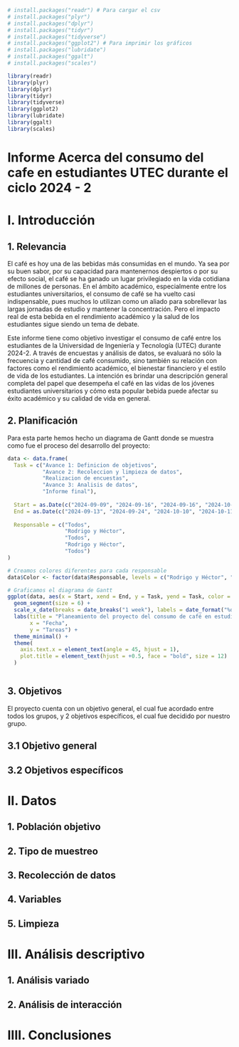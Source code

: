 ```r
# install.packages("readr") # Para cargar el csv
# install.packages("plyr")
# install.packages("dplyr")
# install.packages("tidyr")
# install.packages("tidyverse") 
# install.packages("ggplot2") # Para imprimir los gráficos
# install.packages("lubridate")
# install.packages("ggalt")
# install.packages("scales")


```

```r
library(readr)
library(plyr)
library(dplyr)
library(tidyr)
library(tidyverse)
library(ggplot2)
library(lubridate)
library(ggalt)
library(scales)
```

# Informe Acerca del consumo del cafe en estudiantes UTEC durante el ciclo 2024 - 2

# I. Introducción

## 1. Relevancia

El café es hoy una de las bebidas más consumidas en el mundo. Ya sea por su buen sabor, por su capacidad para mantenernos despiertos o por su efecto social, el café se ha ganado un lugar privilegiado en la vida cotidiana de millones de personas. En el ámbito académico, especialmente entre los estudiantes universitarios, el consumo de café se ha vuelto casi indispensable, pues muchos lo utilizan como un aliado para sobrellevar las largas jornadas de estudio y mantener la concentración. Pero el impacto real de esta bebida en el rendimiento académico y la salud de los estudiantes sigue siendo un tema de debate.

Este informe tiene como objetivo investigar el consumo de café entre los estudiantes de la Universidad de Ingeniería y Tecnología (UTEC) durante 2024-2. A través de encuestas y análisis de datos, se evaluará no sólo la frecuencia y cantidad de café consumido, sino también su relación con factores como el rendimiento académico, el bienestar financiero y el estilo de vida de los estudiantes. La intención es brindar una descripción general completa del papel que desempeña el café en las vidas de los jóvenes estudiantes universitarios y cómo esta popular bebida puede afectar su éxito académico y su calidad de vida en general.

## 2. Planificación

Para esta parte hemos hecho un diagrama de Gantt donde se muestra como fue el proceso del desarrollo del proyecto:\

```r
data <- data.frame(
  Task = c("Avance 1: Definicion de objetivos", 
           "Avance 2: Recoleccion y limpieza de datos", 
           "Realizacion de encuestas", 
           "Avance 3: Analisis de datos", 
           "Informe final"),
  
  Start = as.Date(c("2024-09-09", "2024-09-16", "2024-09-16", "2024-10-01", "2024-10-12")), # Fechas de inicio
  End = as.Date(c("2024-09-13", "2024-09-24", "2024-10-10", "2024-10-11", "2024-10-20")),   # Fechas de fin
  
  Responsable = c("Todos", 
                  "Rodrigo y Héctor", 
                  "Todos", 
                  "Rodrigo y Héctor", 
                  "Todos")
)

# Creamos colores diferentes para cada responsable
data$Color <- factor(data$Responsable, levels = c("Rodrigo y Héctor", "Todos"))

# Graficamos el diagrama de Gantt
ggplot(data, aes(x = Start, xend = End, y = Task, yend = Task, color = Color)) +
  geom_segment(size = 6) + 
  scale_x_date(breaks = date_breaks("1 week"), labels = date_format("%d-%b")) + 
  labs(title = "Planeamiento del proyecto del consumo de café en estudiantes UTEC 2024-2",
       x = "Fecha", 
       y = "Tareas") +
  theme_minimal() +
  theme(
    axis.text.x = element_text(angle = 45, hjust = 1),
    plot.title = element_text(hjust = +0.5, face = "bold", size = 12)  
  )



```

## 3. Objetivos

El proyecto cuenta con un objetivo general, el cual fue acordado entre todos los grupos, y 2 objetivos específicos, el cual fue decidido por nuestro grupo.

## 3.1 Objetivo general

## 3.2 Objetivos específicos

# II. Datos

## 1. Población objetivo

## 2. Tipo de muestreo

## 3. Recolección de datos

## 4. Variables

## 5. Limpieza

# III. Análisis descriptivo

## 1. Análisis variado

## 2. Análisis de interacción

# IIII. Conclusiones
